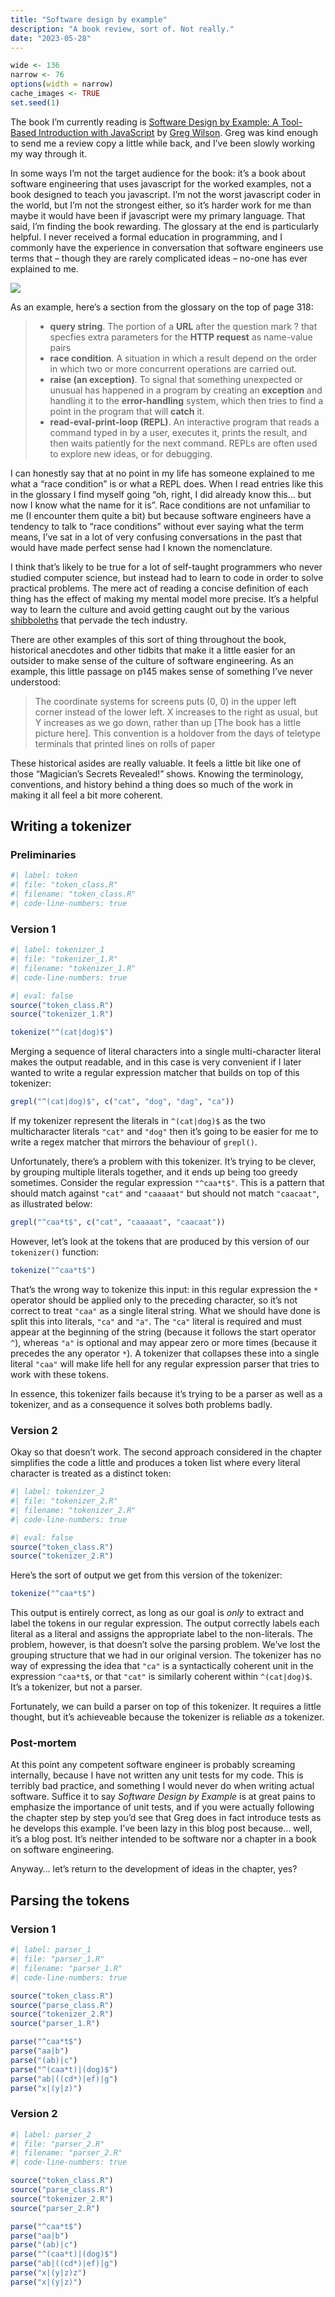 ```yaml
---
title: "Software design by example"
description: "A book review, sort of. Not really."
date: "2023-05-28"
---
```


<!--------------- my typical setup ----------------->

```r
wide <- 136
narrow <- 76
options(width = narrow)
cache_images <- TRUE
set.seed(1)
```

<!--------------- post begins here ----------------->

The book I'm currently reading is [Software Design by Example: A Tool-Based Introduction with JavaScript](https://www.routledge.com/Software-Design-by-Example-A-Tool-Based-Introduction-with-JavaScript/Wilson/p/book/9781032330235) by [Greg Wilson](https://third-bit.com/). Greg was kind enough to send me a review copy a little while back, and I've been slowly working my way through it. 

In some ways I'm not the target audience for the book: it's a book about software engineering that uses javascript for the worked examples, not a book designed to teach you javascript. I'm not the worst javascript coder in the world, but I'm not the strongest either, so it's harder work for me than maybe it would have been if javascript were my primary language. That said, I'm finding the book rewarding. The glossary at the end is particularly helpful. I never received a formal education in programming, and I commonly have the experience in conversation that software engineers use terms that -- though they are rarely complicated ideas -- no-one has ever explained to me. 

![](cover.jpg){fig-align="center"}

As an example, here's a section from the glossary on the top of page 318:

> |
- **query string**. The portion of a **URL** after the question mark ? that specfies extra parameters for the **HTTP request** as name-value pairs
- **race condition**. A situation in which a result depend on the order in which two or more concurrent operations are carried out.
- **raise (an exception)**. To signal that something unexpected or unusual has happened in a program by creating an **exception** and handling it to the **error-handling** system, which then tries to find a point in the program that will **catch** it.
- **read-eval-print-loop (REPL)**. An interactive program that reads a command typed in by a user, executes it, prints the result, and then waits patiently for the next command. REPLs are often used to explore new ideas, or for debugging.

I can honestly say that at no point in my life has someone explained to me what a "race condition" is or what a REPL does. When I read entries like this in the glossary I find myself going "oh, right, I did already know this... but now I know what the name for it is". Race conditions are not unfamiliar to me (I encounter them quite a bit) but because software engineers have a tendency to talk to "race conditions" without ever saying what the term means, I've sat in a lot of very confusing conversations in the past that would have made perfect sense had I known the nomenclature.

I think that's likely to be true for a lot of self-taught programmers who never studied computer science, but instead had to learn to code in order to solve practical problems. The mere act of reading a concise definition of each thing has the effect of making my mental model more precise. It's a helpful way to learn the culture and avoid getting caught out by the various [shibboleths](https://en.wikipedia.org/wiki/Shibboleth) that pervade the tech industry. 

There are other examples of this sort of thing throughout the book, historical anecdotes and other tidbits that make it a little easier for an outsider to make sense of the culture of software engineering. As an example, this little passage on p145 makes sense of something I've never understood:

> The coordinate systems for screens puts (0, 0) in the upper left corner instead of the lower left. X increases to the right as usual, but Y increases as we go down, rather than up [The book has a little picture here]. This convention is a holdover from the days of teletype terminals that printed lines on rolls of paper

These historical asides are really valuable. It feels a little bit like one of those "Magician's Secrets Revealed!" shows. Knowing the terminology, conventions, and history behind a thing does so much of the work in making it all feel a bit more coherent. 

## Writing a tokenizer

### Preliminaries

```r
#| label: token
#| file: "token_class.R"
#| filename: "token_class.R"
#| code-line-numbers: true
```


### Version 1

```r
#| label: tokenizer_1
#| file: "tokenizer_1.R"
#| filename: "tokenizer_1.R"
#| code-line-numbers: true
```


```r
#| eval: false
source("token_class.R")
source("tokenizer_1.R")
```

```r
tokenize("^(cat|dog)$")
```

Merging a sequence of literal characters into a single multi-character literal makes the output readable, and in this case is very convenient if I later wanted to write a regular expression matcher that builds on top of this tokenizer:

```r
grepl("^(cat|dog)$", c("cat", "dog", "dag", "ca"))
```

If my tokenizer represent the literals in `^(cat|dog)$` as the two multicharacter literals `"cat"` and `"dog"` then it's going to be easier for me to write a regex matcher that mirrors the behaviour of `grepl()`.

Unfortunately, there's a problem with this tokenizer. It's trying to be clever, by grouping multiple literals together, and it ends up being too greedy sometimes. Consider the regular expression `"^caa*t$"`. This is a pattern that should match against `"cat"` and `"caaaaat"` but should not match `"caacaat"`, as illustrated below:

```r
grepl("^caa*t$", c("cat", "caaaaat", "caacaat"))
```

However, let's look at the tokens that are produced by this version of our `tokenizer()` function:

```r
tokenize("^caa*t$")
```

That's the wrong way to tokenize this input: in this regular expression the `*` operator should be applied only to the preceding character, so it's not correct to treat `"caa"` as a single literal string. What we should have done is split this into literals, `"ca"` and `"a"`. The `"ca"` literal is required and must appear at the beginning of the string (because it follows the start operator `^`), whereas `"a"` is optional and may appear zero or more times (because it precedes the any operator `*`). A tokenizer that collapses these into a single literal `"caa"` will make life hell for any regular expression parser that tries to work with these tokens. 

In essence, this tokenizer fails because it's trying to be a parser as well as a tokenizer, and as a consequence it solves both problems badly.

### Version 2

Okay so that doesn't work. The second approach considered in the chapter simplifies the code a little and produces a token list where every literal character is treated as a distinct token:

```r
#| label: tokenizer_2
#| file: "tokenizer_2.R"
#| filename: "tokenizer_2.R"
#| code-line-numbers: true
```


```r
#| eval: false
source("token_class.R")
source("tokenizer_2.R")
```

Here's the sort of output we get from this version of the tokenizer:

```r
tokenize("^caa*t$")
```

This output is entirely correct, as long as our goal is *only* to extract and label the tokens in our regular expression. The output correctly labels each literal as a literal and assigns the appropriate label to the non-literals. The problem, however, is that doesn't solve the parsing problem. We've lost the grouping structure that we had in our original version. The tokenizer has no way of expressing the idea that `"ca"` is a syntactically coherent unit in the expression `^caa*t$`, or that `"cat"` is similarly coherent within `^(cat|dog)$`. It's a tokenizer, but not a parser. 

Fortunately, we can build a parser on top of this tokenizer. It requires a little thought, but it's achieveable because the tokenizer is reliable *as* a tokenizer.

### Post-mortem

At this point any competent software engineer is probably screaming internally, because I have not written any unit tests for my code. This is terribly bad practice, and something I would never do when writing actual software. Suffice it to say *Software Design by Example* is at great pains to emphasize the importance of unit tests, and if you were actually following the chapter step by step you'd see that Greg does in fact introduce tests as he develops this example. I've been lazy in this blog post because... well, it's a blog post. It's neither intended to be software nor a chapter in a book on software engineering. 

Anyway... let's return to the development of ideas in the chapter, yes?

## Parsing the tokens

### Version 1

```r
#| label: parser_1
#| file: "parser_1.R"
#| filename: "parser_1.R"
#| code-line-numbers: true
```


```r
source("token_class.R")
source("parse_class.R")
source("tokenizer_2.R")
source("parser_1.R")
```

```r
parse("^caa*t$")
parse("aa|b")
parse("(ab)|c")
parse("^(caa*t)|(dog)$")
parse("ab|((cd*)|ef)|g")
parse("x|(y|z)")
```


### Version 2

```r
#| label: parser_2
#| file: "parser_2.R"
#| filename: "parser_2.R"
#| code-line-numbers: true
```


```r
source("token_class.R")
source("parse_class.R")
source("tokenizer_2.R")
source("parser_2.R")
```

```r
parse("^caa*t$")
parse("aa|b")
parse("(ab)|c")
parse("^(caa*t)|(dog)$")
parse("ab|((cd*)|ef)|g")
parse("x|(y|z)z")
parse("x|(y|z)")
```


